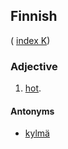 ==Finnish==
( [[Wiktionary:Finnish_index_k|index K]])

===Adjective===

# [[hot]].

====Antonyms====

*[[kylmä]]